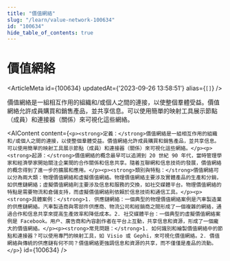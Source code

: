 ```yaml
---
title: "價值網絡"
slug: "/learn/value-network-100634"
id: "100634"
hide_table_of_contents: true
---
```



# 價值網絡

<ArticleMeta id={100634} updatedAt={'2023-09-26 13:58:51'} alias={`[]`} />
<div className='border-solid border-b border-t-0 my-4 border-[var(--ifm-color-gray-300)]' />

價值網絡是一組相互作用的組織和/或個人之間的連接，以使整個羣體受益。價值網絡允許成員購買和銷售產品，並共享信息。可以使用簡單的映射工具展示節點（成員）和連接器（關係）來可視化這些網絡。

<AIContent content={`<p><strong>定義：</strong>價值網絡是一組相互作用的組織和/或個人之間的連接，以使整個羣體受益。價值網絡允許成員購買和銷售產品，並共享信息。可以使用簡單的映射工具展示節點（成員）和連接器（關係）來可視化這些網絡。</p><p><strong>起源：</strong>價值網絡的概念最早可以追溯到 20 世紀 90 年代，當時管理學家和經濟學家開始關注企業間的合作關係和信息共享。隨着互聯網和信息技術的發展，價值網絡的概念得到了進一步的擴展和應用。</p><p><strong>類別與特點：</strong>價值網絡可以分為兩大類：物理價值網絡和虛擬價值網絡。物理價值網絡主要涉及實體產品的生產和分銷，如供應鏈網絡；虛擬價值網絡則主要涉及信息和服務的交換，如社交媒體平台。物理價值網絡的特點是需要物流和倉儲支持，而虛擬價值網絡則依賴於信息技術和通信工具。</p><p><strong>具體案例：</strong>1. 供應鏈網絡：一個典型的物理價值網絡案例是汽車製造業的供應鏈網絡。汽車製造商與零部件供應商、物流公司和經銷商之間形成了一個複雜的網絡，通過合作和信息共享來提高生產效率和降低成本。2. 社交媒體平台：一個典型的虛擬價值網絡案例是 Facebook。用户、廣告商和內容創作者在平台上互動，共享信息和資源，形成了一個龐大的價值網絡。</p><p><strong>常見問題：</strong>1. 如何識別和繪製價值網絡中的節點和連接器？可以使用專門的映射工具，如 Visio 或 Gephi，來可視化價值網絡。2. 價值網絡與傳統的供應鏈有何不同？價值網絡更強調信息和資源的共享，而不僅僅是產品的流動。</p>`} id={100634} />

